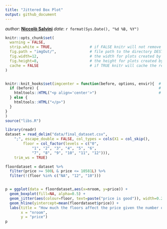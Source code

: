 ```yaml
---
title: "Jittered Box Plot"
output: github_document
---
```


_author_: **[Niccolò Salvini](https://niccolosalvini.netlify.app/)**
_date_: `r format(Sys.Date(), "%d %B, %Y")`





```r

knitr::opts_chunk$set(
  warning = FALSE,  
  strip.white = TRUE,                 # if FALSE knitr will not remove white spaces at the beg or end
  fig.path = "imgOut/",               # file path to the directory DESTINATION where knitr shall store the
  fig.width=12,                       # the width for plots created by code chunk
  fig.height=8,                       # the height for plots created by code chunk
  cache = FALSE                       # if TRUE knitr will cache the results to reuse in future knits
)


knitr::knit_hooks$set(imgcenter = function(before, options, envir){  # to center image 
  if (before) {                                                      # add imgcenter = TRUE
    htmltools::HTML("<p align='center'>")                            # to the chunk options
  } else {
    htmltools::HTML("</p>")
  }
}
)
source("libs.R")

```


```r

library(readr)
dataset = read_delim("data/final_dataset.csv", 
    ";", escape_double = FALSE, col_types = cols(X1 = col_skip(), 
        floor = col_factor(levels = c("0", 
            "1", "2", "3", "4", "5", "6", 
            "7", "8", "9", "10", "11", "12"))), 
    trim_ws = TRUE)

```

 
```r

floordataset = dataset %>%
  filter(price >= 500L & price <= 10581L) %>%
  filter(!(floor %in% c("NA", "12", "10")))


p = ggplot(data = floordataset,aes(x=nroom, y=price)) +
  geom_boxplot(fill=NA, alpha=0.5) +
  geom_jitter(aes(colour=floor, text=paste("price is good")), width=0.25, alpha=0.5) +
  geom_hline(yintercept=mean(floordataset$price)) +
  labs(title = "How much the floors affect the price given the number of rooms",
       x = "nroom",
       y = "price")
p
```

